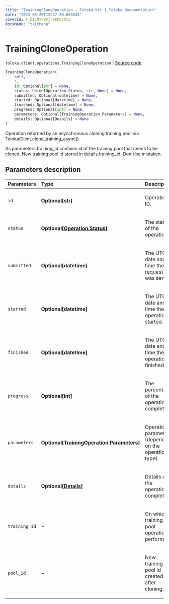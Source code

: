 ```yaml
---
title: "TrainingCloneOperation — Toloka-Kit | Toloka documentation"
date: "2023-06-20T13:47:30.663545"
coverId: F_bIcOYF9yjrxkPZrXc3
docsMenu: "tkitMenu"
---
```


# TrainingCloneOperation

`toloka.client.operations.TrainingCloneOperation` | [Source code](https://github.com/Toloka/toloka-kit/blob/v1.2.0/src/client/operations.py#L213)

```python
TrainingCloneOperation(
    self,
    *,
    id: Optional[str] = None,
    status: Union[Operation.Status, str, None] = None,
    submitted: Optional[datetime] = None,
    started: Optional[datetime] = None,
    finished: Optional[datetime] = None,
    progress: Optional[int] = None,
    parameters: Optional[TrainingOperation.Parameters] = None,
    details: Optional[Details] = None
)
```

Operation returned by an asynchronous cloning training pool via TolokaClient.clone_training_async()

As parameters.training_id contains id of the training pool that needs to be cloned.
New training pool id stored in details.training_id.
Don't be mistaken.

## Parameters description

| Parameters | Type | Description |
| :----------| :----| :-----------|
`id`|**Optional\[str\]**|<p>Operation ID.</p>
`status`|**Optional\[[Operation.Status](/docs/toloka-kit/reference/toloka.client.operations.Operation.Status)\]**|<p>The status of the operation.</p>
`submitted`|**Optional\[datetime\]**|<p>The UTC date and time the request was sent.</p>
`started`|**Optional\[datetime\]**|<p>The UTC date and time the operation started.</p>
`finished`|**Optional\[datetime\]**|<p>The UTC date and time the operation finished.</p>
`progress`|**Optional\[int\]**|<p>The percentage of the operation completed.</p>
`parameters`|**Optional\[[TrainingOperation.Parameters](/docs/toloka-kit/reference/toloka.client.operations.TrainingOperation.Parameters)\]**|<p>Operation parameters (depending on the operation type).</p>
`details`|**Optional\[[Details](/docs/toloka-kit/reference/toloka.client.operations.TrainingCloneOperation.Details)\]**|<p>Details of the operation completion.</p>
`training_id`|**-**|<p>On which training pool operation is performed.</p>
`pool_id`|**-**|<p>New training pool id created after cloning.</p>